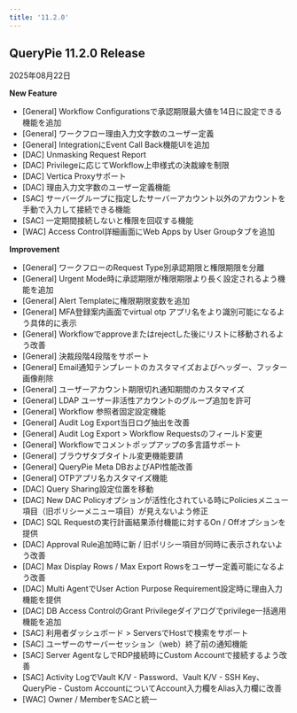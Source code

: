 ```yaml
---
title: '11.2.0'
---
```


## QueryPie 11.2.0 Release

2025年08月22日


**New Feature**

* [General] Workflow Configurationsで承認期限最大値を14日に設定できる機能を追加
* [General] ワークフロー理由入力文字数のユーザー定義
* [General] IntegrationにEvent Call Back機能UIを追加
* [DAC] Unmasking Request Report
* [DAC] Privilegeに応じてWorkflow上申様式の決裁線を制限
* [DAC] Vertica Proxyサポート
* [DAC] 理由入力文字数のユーザー定義機能
* [SAC] サーバーグループに指定したサーバーアカウント以外のアカウントを手動で入力して接続できる機能
* [SAC] 一定期間接続しないと権限を回収する機能
* [WAC] Access Control詳細画面にWeb Apps by User Groupタブを追加


**Improvement**

* [General] ワークフローのRequest Type別承認期限と権限期限を分離
* [General] Urgent Mode時に承認期限が権限期限より長く設定されるよう機能を追加
* [General] Alert Templateに権限期限変数を追加
* [General] MFA登録案内画面でvirtual otp アプリ名をより識別可能になるよう具体的に表示
* [General] Workflowでapproveまたはrejectした後にリストに移動されるよう改善
* [General] 決裁段階4段階をサポート
* [General] Email通知テンプレートのカスタマイズおよびヘッダー、フッター画像削除
* [General] ユーザーアカウント期限切れ通知期間のカスタマイズ
* [General] LDAP ユーザー非活性アカウントのグループ追加を許可
* [General] Workflow 参照者固定設定機能
* [General] Audit Log Export当日ログ抽出を改善
* [General] Audit Log Export &gt; Workflow Requestsのフィールド変更
* [General] Workflowでコメントポップアップの多言語サポート
* [General] ブラウザタブタイトル変更機能要請
* [General] QueryPie Meta DBおよびAPI性能改善
* [General] OTPアプリ名カスタマイズ機能
* [DAC] Query Sharing設定位置を移動
* [DAC] New DAC Policyオプションが活性化されている時にPoliciesメニュー項目（旧ポリシーメニュー項目）が見えないよう修正
* [DAC] SQL Requestの実行計画結果添付機能に対するOn / Offオプションを提供
* [DAC] Approval Rule追加時に新 / 旧ポリシー項目が同時に表示されないよう改善
* [DAC] Max Display Rows / Max Export Rowsをユーザー定義可能になるよう改善
* [DAC] Multi AgentでUser Action Purpose Requirement設定時に理由入力機能を提供
* [DAC] DB Access ControlのGrant Privilegeダイアログでprivilege一括適用機能を追加
* [SAC] 利用者ダッシュボード &gt; ServersでHostで検索をサポート
* [SAC] ユーザーのサーバーセッション（web）終了前の通知機能
* [SAC] Server AgentなしでRDP接続時にCustom Accountで接続するよう改善
* [SAC] Activity LogでVault K/V - Password、Vault K/V - SSH Key、QueryPie - Custom AccountについてAccount入力欄をAlias入力欄に改善
* [WAC] Owner / MemberをSACと統一
